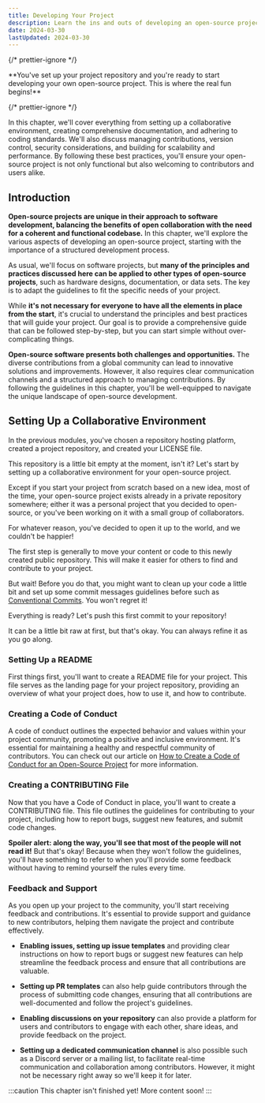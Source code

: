 ```yaml
---
title: Developing Your Project
description: Learn the ins and outs of developing an open-source project, from setting up a collaborative environment to managing contributions and ensuring scalability. Follow these best practices to create a successful and welcoming open-source project.
date: 2024-03-30
lastUpdated: 2024-03-30
---
```


{/* prettier-ignore */}
<p class="lead">**You've set up your project repository and you're ready to start developing your own open-source project. This is where the real fun begins!**</p>

{/* prettier-ignore */}
<p class="lead">In this chapter, we'll cover everything from setting up a collaborative environment, creating comprehensive documentation, and adhering to coding standards. We'll also discuss managing contributions, version control, security considerations, and building for scalability and performance. By following these best practices, you'll ensure your open-source project is not only functional but also welcoming to contributors and users alike.</p>

## Introduction

**Open-source projects are unique in their approach to software development, balancing the benefits of open collaboration with the need for a coherent and functional codebase.** In this chapter, we'll explore the various aspects of developing an open-source project, starting with the importance of a structured development process.

As usual, we'll focus on software projects, but **many of the principles and practices discussed here can be applied to other types of open-source projects**, such as hardware designs, documentation, or data sets. The key is to adapt the guidelines to fit the specific needs of your project.

While **it's not necessary for everyone to have all the elements in place from the start**, it's crucial to understand the principles and best practices that will guide your project. Our goal is to provide a comprehensive guide that can be followed step-by-step, but you can start simple without over-complicating things.

**Open-source software presents both challenges and opportunities.** The diverse contributions from a global community can lead to innovative solutions and improvements. However, it also requires clear communication channels and a structured approach to managing contributions. By following the guidelines in this chapter, you'll be well-equipped to navigate the unique landscape of open-source development.

## Setting Up a Collaborative Environment

In the previous modules, you've chosen a repository hosting platform, created a project repository, and created your LICENSE file.

This repository is a little bit empty at the moment, isn't it? Let's start by setting up a collaborative environment for your open-source project.

Except if you start your project from scratch based on a new idea, most of the time, your open-source project exists already in a private repository somewhere; either it was a personal project that you decided to open-source, or you've been working on it with a small group of collaborators.

For whatever reason, you've decided to open it up to the world, and we couldn't be happier!

The first step is generally to move your content or code to this newly created public repository. This will make it easier for others to find and contribute to your project.

But wait! Before you do that, you might want to clean up your code a little bit and set up some commit messages guidelines before such as [Conventional Commits](https://www.conventionalcommits.org). You won't regret it!

Everything is ready? Let's push this first commit to your repository!

It can be a little bit raw at first, but that's okay. You can always refine it as you go along.

### Setting Up a README

First things first, you'll want to create a README file for your project. This file serves as the landing page for your project repository, providing an overview of what your project does, how to use it, and how to contribute.

### Creating a Code of Conduct

A code of conduct outlines the expected behavior and values within your project community, promoting a positive and inclusive environment. It's essential for maintaining a healthy and respectful community of contributors. You can check out our article on [How to Create a Code of Conduct for an Open-Source Project](/articles/how-to-create-a-code-of-conduct-for-an-open-source-project) for more information.

### Creating a CONTRIBUTING File

Now that you have a Code of Conduct in place, you'll want to create a CONTRIBUTING file. This file outlines the guidelines for contributing to your project, including how to report bugs, suggest new features, and submit code changes.

**Spoiler alert: along the way, you'll see that most of the people will not read it!** But that's okay! Because when they won't follow the guidelines, you'll have something to refer to when you'll provide some feedback without having to remind yourself the rules every time.

### Feedback and Support

As you open up your project to the community, you'll start receiving feedback and contributions. It's essential to provide support and guidance to new contributors, helping them navigate the project and contribute effectively.

- **Enabling issues, setting up issue templates** and providing clear instructions on how to report bugs or suggest new features can help streamline the feedback process and ensure that all contributions are valuable.

- **Setting up PR templates** can also help guide contributors through the process of submitting code changes, ensuring that all contributions are well-documented and follow the project's guidelines.

- **Enabling discussions on your repository** can also provide a platform for users and contributors to engage with each other, share ideas, and provide feedback on the project.

- **Setting up a dedicated communication channel** is also possible such as a Discord server or a mailing list, to facilitate real-time communication and collaboration among contributors. However, it might not be necessary right away so we'll keep it for later.

:::caution
This chapter isn't finished yet! More content soon!
:::
